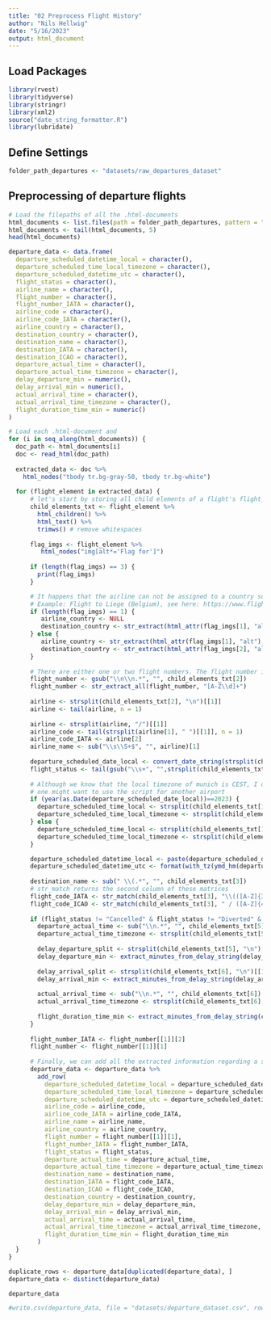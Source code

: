 ```yaml
---
title: "02 Preprocess Flight History"
author: "Nils Hellwig"
date: "5/16/2023"
output: html_document
---
```


## Load Packages

```r
library(rvest)
library(tidyverse)
library(stringr)
library(xml2)
source("date_string_formatter.R")
library(lubridate)
```

## Define Settings

```r
folder_path_departures <- "datasets/raw_departures_dataset"
```

## Preprocessing of departure flights

```r
# Load the filepaths of all the .html-documents
html_documents <- list.files(path = folder_path_departures, pattern = "\\.html$", full.names = TRUE)
html_documents <- tail(html_documents, 5)
head(html_documents)
```

```r
departure_data <- data.frame(
  departure_scheduled_datetime_local = character(),
  departure_scheduled_time_local_timezone = character(),
  departure_scheduled_datetime_utc = character(),
  flight_status = character(),
  airline_name = character(),
  flight_number = character(),
  flight_number_IATA = character(),
  airline_code = character(),
  airline_code_IATA = character(),
  airline_country = character(),
  destination_country = character(),
  destination_name = character(),
  destination_IATA = character(),
  destination_ICAO = character(),
  departure_actual_time = character(),
  departure_actual_time_timezone = character(),
  delay_departure_min = numeric(),
  delay_arrival_min = numeric(),
  actual_arrival_time = character(),
  actual_arrival_time_timezone = character(),
  flight_duration_time_min = numeric()
)
```

```r
# Load each .html-document and
for (i in seq_along(html_documents)) {
  doc_path <- html_documents[i]
  doc <- read_html(doc_path)
  
  extracted_data <- doc %>%
    html_nodes("tbody tr.bg-gray-50, tbody tr.bg-white")
  
  for (flight_element in extracted_data) {
      # let's start by storing all child elements of a flight's flight_element 
      child_elements_txt <- flight_element %>%
        html_children() %>%
        html_text() %>%
        trimws() # remove whitespaces
      
      flag_imgs <- flight_element %>%
         html_nodes("img[alt*='Flag for']")
      
      if (length(flag_imgs) == 3) {
        print(flag_imgs)
      }

      # It happens that the airline can not be assigned to a country so that there's no flag icon.
      # Example: Flight to Liege (Belgium), see here: https://www.flightera.net/en/airport/Munich/EDDM/departure/2017-12-13%2022_00?
      if (length(flag_imgs) == 1) {
         airline_country <- NULL
         destination_country <- str_extract(html_attr(flag_imgs[1], "alt"), "(?<=Flag for ).*")
      } else {
         airline_country <- str_extract(html_attr(flag_imgs[1], "alt"), "(?<=Flag for ).*")
         destination_country <- str_extract(html_attr(flag_imgs[2], "alt"), "(?<=Flag for ).*")
      }
     
      # There are either one or two flight numbers. The flight number is located before the first two \n\n inside child_elements_txt[2]
      flight_number <- gsub("\\n\\n.*", "", child_elements_txt[2])
      flight_number <- str_extract_all(flight_number, "[A-Z\\d]+")
      
      airline <- strsplit(child_elements_txt[2], "\n")[[1]]
      airline <- tail(airline, n = 1)
    
      airline <- strsplit(airline, "/")[[1]]
      airline_code <- tail(strsplit(airline[1], " ")[[1]], n = 1)
      airline_code_IATA <- airline[2]
      airline_name <- sub("\\s\\S+$", "", airline)[1]
      
      departure_scheduled_date_local <- convert_date_string(strsplit(child_elements_txt[1], "\n")[[1]][1])
      flight_status <- tail(gsub("\\s+", "",strsplit(child_elements_txt[1], "\n")[[1]]), n = 1)
      
      # Although we know that the local timezone of munich is CEST, I decided to extract that data too because 
      # one might want to use the script for another airport
      if (year(as.Date(departure_scheduled_date_local))==2023) {
        departure_scheduled_time_local <- strsplit(child_elements_txt[1], "\n")[[1]][7]
        departure_scheduled_time_local_timezone <- strsplit(child_elements_txt[1], "\n")[[1]][8]
      } else {
        departure_scheduled_time_local <- strsplit(child_elements_txt[1], "\n")[[1]][8]
        departure_scheduled_time_local_timezone <- strsplit(child_elements_txt[1], "\n")[[1]][9]
      }

      departure_scheduled_datetime_local <- paste(departure_scheduled_date_local, departure_scheduled_time_local)
      departure_scheduled_datetime_utc <- format(with_tz(ymd_hm(departure_scheduled_datetime_local, tz = "CEST"), "UTC"), "%Y-%m-%d %H:%M")
     
      destination_name <- sub(" \\(.*", "", child_elements_txt[3])
      # str_match returns the second column of these matrices
      flight_code_IATA <- str_match(child_elements_txt[3], "\\(([A-Z]{3}) /")[, 2]
      flight_code_ICAO <- str_match(child_elements_txt[3], " / ([A-Z]{4})\\)")[, 2]
      
      if (flight_status != "Cancelled" & flight_status != "Diverted" & flight_status != "Unknown") {
        departure_actual_time <- sub("\\n.*", "", child_elements_txt[5])
        departure_actual_time_timezone <- strsplit(child_elements_txt[5], "\n")[[1]][2]
      
        delay_departure_split <- strsplit(child_elements_txt[5], "\n")[[1]]
        delay_departure_min <- extract_minutes_from_delay_string(delay_departure_split)
      
        delay_arrival_split <- strsplit(child_elements_txt[6], "\n")[[1]]
        delay_arrival_min <- extract_minutes_from_delay_string(delay_arrival_split)
      
        actual_arrival_time <- sub("\\n.*", "", child_elements_txt[6])
        actual_arrival_time_timezone <- strsplit(child_elements_txt[6], "\n")[[1]][2]
      
        flight_duration_time_min <- extract_minutes_from_delay_string(child_elements_txt[7])
      }
      
      flight_number_IATA <- flight_number[[1]][2]
      flight_number <- flight_number[[1]][1]
      
      # Finally, we can add all the extracted information regarding a specific flight to our dataframe
      departure_data <- departure_data %>%
        add_row(
          departure_scheduled_datetime_local = departure_scheduled_datetime_local,
          departure_scheduled_time_local_timezone = departure_scheduled_time_local_timezone,
          departure_scheduled_datetime_utc = departure_scheduled_datetime_utc,
          airline_code = airline_code,
          airline_code_IATA = airline_code_IATA,
          airline_name = airline_name,
          airline_country = airline_country,
          flight_number = flight_number[[1]][1],
          flight_number_IATA = flight_number_IATA,
          flight_status = flight_status,
          departure_actual_time = departure_actual_time,
          departure_actual_time_timezone = departure_actual_time_timezone,
          destination_name = destination_name,
          destination_IATA = flight_code_IATA,
          destination_ICAO = flight_code_ICAO,
          destination_country = destination_country,
          delay_departure_min = delay_departure_min,
          delay_arrival_min = delay_arrival_min,
          actual_arrival_time = actual_arrival_time,
          actual_arrival_time_timezone = actual_arrival_time_timezone,
          flight_duration_time_min = flight_duration_time_min
        )
  }
}
```

```r
duplicate_rows <- departure_data[duplicated(departure_data), ]
departure_data <- distinct(departure_data)
```

```r
departure_data
```


```r
#write.csv(departure_data, file = "datasets/departure_dataset.csv", row.names = FALSE)
```
